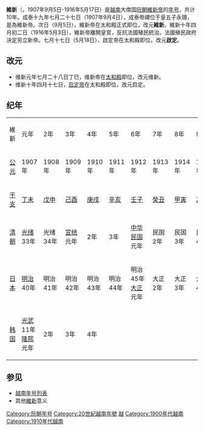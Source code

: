 {{Eranamebox|年号=維新
|起讫时间= 1907年-1916年
|政权= [[阮朝|阮朝]]
|帝王=[[維新帝|維新帝]]
|历时= 10年
|timeline=<timeline>
ImageSize  = width:200 height:50
PlotArea   = width:180 height:30 left:10 bottom:20
TimeAxis   = orientation:horizontal
DateFormat = yyyy
Period     = from:1802 till:1945
AlignBars  = early
ScaleMajor = increment:60 start:1820
Colors =
  id:canvas value:rgb(1,1,0.85)
BackgroundColors = canvas:canvas
PlotData =
  width:10 color:black
  bar:era from:start till:end color:black
  bar:era from:1907 till:1916 color:red
  at:1907 mark:(line,white)
  at:1916 mark:(line,white)
</timeline>
|说明=<span style="color: red">維新</span>在'''阮朝'''时期的位置。
}}
'''維新'''（{{vie|v=Duy Tân|hn=維新}}，1907年9月5日-1916年5月17日）是[[越南|越南]]大南国[[阮朝|阮朝]][[維新帝|維新帝]]的[[年号|年号]]，共计10年。成泰十九年七月二十七日（1907年9月4日），成泰帝禪位于皇五子永珊，是為維新帝。次日（9月5日），維新帝在太和殿正式即位，改元'''維新'''。維新十年四月初二日（1916年5月3日），維新帝離開皇宮，反抗法國殖民統治。法國殖民政府決定另立新帝。七月十七日（5月18日），啟定帝在太和殿即位，改元'''啟定'''。

==改元==
*维新元年七月二十八日丁巳，维新帝在[[太和殿_(順化)|太和殿]]即位，改元维新。
*维新十年四月十七日，[[啟定帝|启定帝]]在太和殿即位，改元启定。

==纪年==

{| class="wikitable" style="background-color:#ffffff;text-align:center"
|- style="background-color:#cccccc;font-weight:bold"
|維新||元年||2年||3年||4年||5年||6年||7年||8年||9年||10年
|- 
|[[公元|公元]]||1907年||1908年||1909年||1910年||1911年||1912年||1913年||1914年||1915年||1916年
|- 
|[[干支|干支]]||[[丁未|丁未]]||[[戊申|戊申]]||[[己酉|己酉]]||[[庚戌|庚戌]]||[[辛亥|辛亥]]||[[壬子|壬子]]||[[癸丑|癸丑]]||[[甲寅|甲寅]]||[[乙卯|乙卯]]||[[丙辰|丙辰]] 
|-
|[[清朝|清朝]]||[[光绪|光绪]]33年||光绪34年||[[宣统|宣统]]元年||2年||3年||[[民國紀年|中华民国]]元年||民国2年||民国3年||民国4年||民国5年
|- 
|[[大日本帝国|日本]]||[[明治|明治]]40年||明治41年||明治42年||明治43年||明治44年||明治45年<br>[[大正|大正]]元年||大正2年||大正3年||大正4年||大正5年
|- 
|[[大韩帝国|韩国]]||[[光武_(年號)|光武]]11年<br>[[隆熙|隆熙]]元年||2年||3年||4年 
|}
==参见==
*[[越南年号列表|越南年号列表]]
*其他[[維新|維新]]意义
{{年号|[[成泰|成泰]]|[[越南年号列表|越南阮朝年号]]|[[啟定|啟定]]}}
{{越南年號}}
[[Category:阮朝年号|Category:阮朝年号]]
[[Category:20世紀越南年號|Category:20世紀越南年號]]
[[Category:一世一元年號|越]]
[[Category:1900年代越南|Category:1900年代越南]]
[[Category:1910年代越南|Category:1910年代越南]]